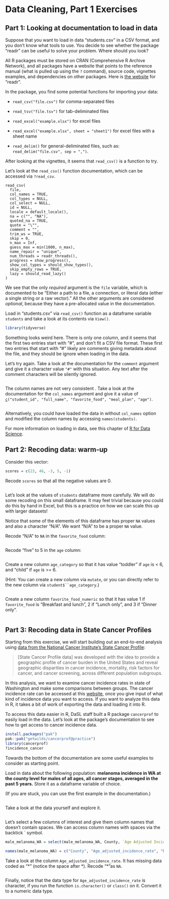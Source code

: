 # Data Cleaning, Part 1 Exercises

## Part 1: Looking at documentation to load in data

Suppose that you want to load in data "students.csv" in a CSV format, and you don't know what tools to use. You decide to see whether the package "readr" can be useful to solve your problem. Where should you look?

All R packages must be stored on CRAN (Comprehensive R Archive Network), and all packages have a website that points to the reference manual (what is pulled up using the `?` command), source code, vignettes examples, and dependencies on other packages. Here is [the website](https://cran.r-project.org/web/packages/readr/) for "readr".

In the package, you find some potential functions for importing your data:

-   `read_csv("file.csv")` for comma-separated files

-   `read_tsv("file.tsv")` for tab-deliminated files

-   `read_excel("example.xlsx")` for excel files

-   `read_excel("example.xlsx", sheet = "sheet1")` for excel files with a sheet name

-   `read_delim()` for general-deliminated files, such as: `read_delim("file.csv", sep = ",")`.

After looking at the vignettes, it seems that `read_csv()` is a function to try.

Let's look at the `read_csv()` function documentation, which can be accessed via `?read_csv`.

```         
read_csv(
  file,
  col_names = TRUE,
  col_types = NULL,
  col_select = NULL,
  id = NULL,
  locale = default_locale(),
  na = c("", "NA"),
  quoted_na = TRUE,
  quote = "\"",
  comment = "",
  trim_ws = TRUE,
  skip = 0,
  n_max = Inf,
  guess_max = min(1000, n_max),
  name_repair = "unique",
  num_threads = readr_threads(),
  progress = show_progress(),
  show_col_types = should_show_types(),
  skip_empty_rows = TRUE,
  lazy = should_read_lazy()
)
```

We see that the only *required* argument is the `file` variable, which is documented to be "Either a path to a file, a connection, or literal data (either a single string or a raw vector)." All the other arguments are considered *optional*, because they have a pre-allocated value in the documentation.

Load in "students.csv" via `read_csv()` function as a dataframe variable `students` and take a look at its contents via `View()`.

```r
library(tidyverse)


```

Something looks weird here. There is only one column, and it seems that the first two entries start with "\#", and don't fit a CSV file format. These first two entries that start with "\#" likely are comments giving metadata about the file, and they should be ignore when loading in the data.

Let's try again. Take a look at the documentation for the `comment` argument and give it a character value `"#"` with this situation. Any text after the comment characters will be silently ignored.

```r

```

The column names are not very consistent . Take a look at the documentation for the `col_names` argument and give it a value of [`c`](https://rdrr.io/r/base/c.html)`("student_id", "full_name", "favorite_food", "meal_plan", "age")`.

```r

```

Alternatively, you could have loaded the data in without `col_names` option and modified the column names by accessing `names(students)`.

For more information on loading in data, see this chapter of [R for Data Science](https://r4ds.hadley.nz/spreadsheets).

## Part 2: Recoding data: warm-up

Consider this vector:

```r
scores = c(23, 46, -3, 5, -1)
```

Recode `scores` so that all the negative values are 0.

```r

```

Let's look at the values of `students` dataframe more carefully. We will do some recoding on this small dataframe. It may feel trivial because you could do this by hand in Excel, but this is a practice on how we can scale this up with larger datasets!

Notice that some of the elements of this dataframe has proper `NA` values and also a character "N/A". We want "N/A" to be a proper `NA` value.

Recode "N/A" to `NA` in the `favorite_food` column:

```r

```

Recode "five" to 5 in the `age` column:

```r

```

Create a new column `age_category` so that it has value "toddler" if `age` is \< 6, and "child" if `age` is \>= 6.

(Hint: You can create a new column via `mutate`, or you can directly refer to the new column via ``` student$``age_category ```.)

```r

```

Create a new column `favorite_food_numeric` so that it has value 1 if `favorite_food` is "Breakfast and lunch", 2 if "Lunch only", and 3 if "Dinner only".

```r

```

## Part 3: Recoding data in State Cancer Profiles

Starting from this exercise, we will start building out an end-to-end analysis using [data from the National Cancer Institute's State Cancer Profile](https://statecancerprofiles.cancer.gov/index.html):

> [State Cancer Profile data] was developed with the idea to provide a geographic profile of cancer burden in the United States and reveal geographic disparities in cancer incidence, mortality, risk factors for cancer, and cancer screening, across different population subgroups.

In this analysis, we want to examine cancer incidence rates in state of Washington and make some comparisons between groups. The cancer incidence rate can be accessed at this [website](https://statecancerprofiles.cancer.gov/incidencerates/index.php), once you give input of what kind of incidence data you want to access. If you want to analyze this data in R, it takes a bit of work of exporting the data and loading it into R.

To access this data easier in R, DaSL staff built a R package `cancerprof` to easily load in the data. Let's look at the package's documentation to see how to get access to cancer incidence data.

```r
install.packages("pak")
pak::pak("getwilds/cancerprof@practice")
library(cancerprof)
?incidence_cancer
```

Towards the bottom of the documentation are some useful examples to consider as starting point.

Load in data about the following population: **melanoma incidence in WA at the county level for males of all ages, all cancer stages, averaged in the past 5 years.** Store it as a dataframe variable of choice.

(If you are stuck, you can use the first example in the documentation.)

```r

```

Take a look at the data yourself and explore it.

```r

```

Let's select a few columns of interest and give them column names that doesn't contain spaces. We can access column names with spaces via the backtick \` symbol.

```r
male_melanoma_WA = select(male_melanoma_WA, County, `Age Adjusted Incidence Rate`, `Recent Trend`)

names(male_melanoma_WA) = c("County", "Age_adjusted_incidence_rate", "Recent_trend")
```

Take a look at the column `Age_adjusted_incidence_rate`. It has missing data coded as "\*" (notice the space after \*). Recode "\*"as `NA`.

```r

```

Finally, notice that the data type for `Age_adjusted_incidence_rate` is character, if you run the function `is.character()` or `class()` on it. Convert it to a numeric data type.

```r

```
